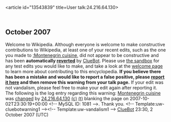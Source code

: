 <article id="13543839" title=User talk:24.216.64.130>
	<talkpage id="13543839" title="User talk:24.216.64.130">


== October 2007 ==
{{{icon|[[Image:Information.svg|left|25px]] }}}Welcome to Wikipedia. Although everyone is welcome to make constructive contributions to Wikipedia, at least one of your recent edits, such as the one you made to [[:Montenegrin cuisine]], did not appear to be constructive and has been '''automatically [[Help:Reverting|reverted]]''' by [[User:ClueBot|ClueBot]].  Please use [[Wikipedia:Sandbox|the sandbox]] for any test edits you would like to make, and take a look at the [[Wikipedia:Introduction|welcome page]] to learn more about contributing to this encyclopedia. {{User:ClueBot/Tracker}} '''If you believe there has been a mistake and would like to report a false positive, please [[User:ClueBot/FalsePositives|report it here]] and then remove this warning from your talk page.'''  If your edit was not vandalism, please feel free to make your edit again after reporting it. The following is the log entry regarding this warning: [[Montenegrin cuisine]] was [http://en.wikipedia.org/w/index.php?title=Montenegrin+cuisine&amp;diff=161902992&amp;oldid=152334262 changed] by [[User:24.216.64.130|24.216.64.130]] [[Special:Contributions/24.216.64.130|(c)]] [[User talk:24.216.64.130|(t)]] blanking the page on 2007-10-02T23:30:19+00:00 &lt;!-- MySQL ID: 1081 --&gt;. Thank you. &lt;!-- Template:uw-cluebotwarning1 --&gt;&lt;!-- Template:uw-vandalism1 --&gt; [[User:ClueBot|ClueBot]] 23:30, 2 October 2007 (UTC)
	</talkpage>
</article>